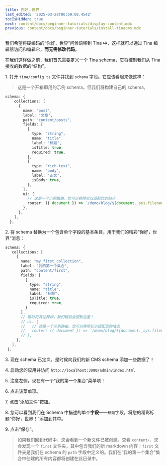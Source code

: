 ```yaml
---
title: 你好，世界！
last_edited: '2025-03-28T00:59:08.454Z'
tocIsHidden: true
next: content/docs/beginner-tutorials/display-content.mdx
previous: content/docs/beginner-tutorials/install-tinacms.mdx
---
```


我们希望将硬编码的“你好，世界”问候语移到 Tina 中，这样就可以通过 Tina 编辑器访问和编辑它，**而无需修改代码**。

在我们这样做之前，我们首先需要定义一个 [Tina schema]()，它将控制我们从 Tina 接收的数据的“结构”。

1\. 打开 `tina/config.ts` 文件并找到 `schema` 字段。它应该看起来像这样：

> 这是一个开箱即用的示例 schema，但我们将构建自己的 schema。

```typescript
schema: {
    collections: [
      {
        name: "post",
        label: "文章",
        path: "content/posts",
        fields: [
          {
            type: "string",
            name: "title",
            label: "标题",
            isTitle: true,
            required: true,
          },
          {
            type: "rich-text",
            name: "body",
            label: "正文",
            isBody: true,
          },
        ],
        ui: {
          // 这是一个示例路由。您可以移除它以适配您的站点
          router: ({ document }) => `/demo/blog/${document._sys.filename}`,
        },
      },
    ],
  },
```

2\. 将 schema 替换为一个包含单个字段的基本条目，用于我们的精彩“你好，世界”消息：

```typescript
schema: {
   collections: [
     {
       name: "my_first_collection",
       label: "我的第一个集合",
       path: "content/first",
       fields: [
         {
           type: "string",
           name: "title",
           label: "标题",
           isTitle: true,
           required: true,
         }
       ],
       // 暂时将其注释掉。我们稍后会回到这里！
       // ui: {
       //   // 这是一个示例路由。您可以移除它以适配您的站点
       //   router: ({ document }) => `/demo/blog/${document._sys.filename}`,
       // },
     },
   ],
 },
```

3\. 现在 schema 已定义，是时候向我们的新 CMS schema 添加一些数据了！

4\. 启动您的应用并访问 `http://localhost:3000/admin/index.html`

5\. 注意左侧，现在有一个“我的第一个集合”菜单项！

6\. 点击该菜单项。

7\. 点击“添加文件”按钮。

8\. 您可以看到我们在 Schema 中描述的单个**字段**——`标题`字段。将您的精彩标题“你好，世界！”添加到其中。

9\. 点击“保存”。

> 如果我们回到代码中，您会看到一个新文件已被创建。查看 `content/`，您会发现一个 `first` 文件夹，其中包含我们的新 markdown 内容！`first` 文件夹是我们在 schema 的 `path` 字段中定义的。我们在“我的第一个集合”集合中创建的所有内容都将创建在此目录中。

